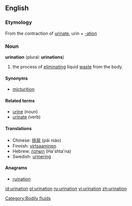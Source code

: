 {{wikipedia}}
==English==

===Etymology===
From the contraction of [[urinate]], urin + [[-ation]]

===Noun===
'''urination''' (plural: '''urinations''')

# the process of [[eliminating]] liquid [[waste]] from the body.

====Synonyms====
*[[micturition]]

====Related terms====
*[[urine]] (noun)
*[[urinate]] (verb)

====Translations====
*Chinese: [[排尿]] (pái niào)
*Finnish: [[virtsaaminen]]
*Hebrew: [[השתנה]] (Ha'shta'na) {{f}}
*Swedish: [[urinering]] {{c}}

====Anagrams====
* [[ruination]]

[[Category:Bodily fluids]]

[[id:urination]]
[[pl:urination]]
[[ru:urination]]
[[vi:urination]]
[[zh:urination]]